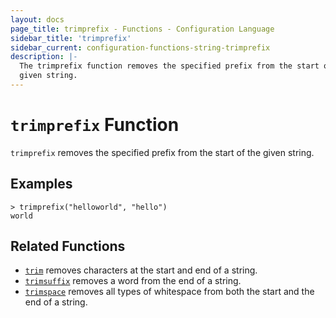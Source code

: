 ```yaml
---
layout: docs
page_title: trimprefix - Functions - Configuration Language
sidebar_title: 'trimprefix'
sidebar_current: configuration-functions-string-trimprefix
description: |-
  The trimprefix function removes the specified prefix from the start of a
  given string.
---
```


# `trimprefix` Function

`trimprefix` removes the specified prefix from the start of the given string.

## Examples

```
> trimprefix("helloworld", "hello")
world
```

## Related Functions

- [`trim`](./trim.html) removes characters at the start and end of a string.
- [`trimsuffix`](./trimsuffix.html) removes a word from the end of a string.
- [`trimspace`](./trimspace.html) removes all types of whitespace from
  both the start and the end of a string.
